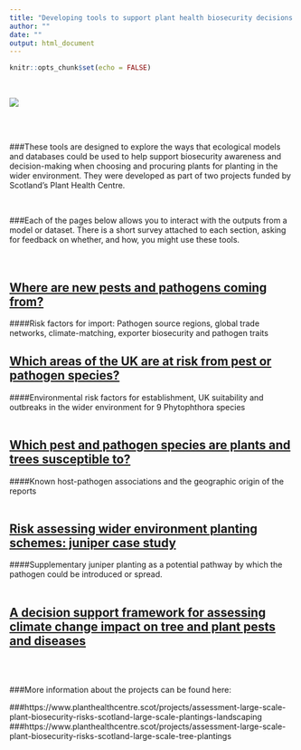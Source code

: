 ```yaml
---
title: "Developing tools to support plant health biosecurity decisions in Scotland"
author: ""
date: ""
output: html_document
---
```


```r
knitr::opts_chunk$set(echo = FALSE)

```

<br>

![](PHC_logo.png)


<br>
<br>

###These tools are designed to explore the ways that ecological models and databases could be used to help support biosecurity awareness and decision-making when choosing and procuring plants for planting in the wider environment. They were developed as part of two projects funded by Scotland's Plant Health Centre.

<br>

###Each of the pages below allows you to interact with the outputs from a model or dataset. There is a short survey attached to each section, asking for feedback on whether, and how, you might use these tools.  
<br>
<br>

## [Where are new pests and pathogens coming from?](<trade_flows.html>) 
####Risk factors for import: Pathogen source regions, global trade networks, climate-matching, exporter biosecurity and pathogen traits
<br>  

## [Which areas of the UK are at risk from pest or pathogen species?](<ramorum_niche.html>)
####Environmental risk factors for establishment, UK suitability and outbreaks in the wider environment for 9 Phytophthora species  
<br> 

## [Which pest and pathogen species are plants and trees susceptible to?](<Phytophthora_hosts.html>) 
####Known host-pathogen associations and the geographic origin of the reports  
<br>  

## [Risk assessing wider environment planting schemes: juniper case study](<National_maps_for_PHCworks.html>)  
####Supplementary juniper planting as a potential pathway by which the pathogen could be introduced or spread.   
<br>  

## [A decision support framework for assessing climate change impact on tree and plant pests and diseases](<climate_modelling_cost_benefit.html>)

<br>
<br>

###More information about the projects can be found here:

###https://www.planthealthcentre.scot/projects/assessment-large-scale-plant-biosecurity-risks-scotland-large-scale-plantings-landscaping
###https://www.planthealthcentre.scot/projects/assessment-large-scale-plant-biosecurity-risks-scotland-large-scale-tree-plantings
  

